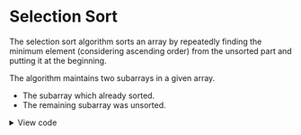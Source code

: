 
# Selection Sort

The selection sort algorithm sorts an array by repeatedly finding the minimum element (considering ascending order) from the unsorted part and putting it at the beginning.

The algorithm maintains two subarrays in a given array.

- The subarray which already sorted.
- The remaining subarray was unsorted.

<details>
  <summary>View code</summary>
    ```ts
    const selectionSort = (list: Number[]) => {
      for (let index = 0; index < list.length - 1; index++) {
        let minElement = list[index]!;
        let minIndex = index;

        for (let subIndex = index + 1; subIndex < list.length; subIndex++) {
          if (list[subIndex]! < minElement) {
            minElement = list[subIndex]!;
            minIndex = subIndex;
          }
        }

        let temp = list[index]!;
        list[index] = list[minIndex]!;
        list[minIndex] = temp;
      }
    };
    ```

</details>

<TryIt name="selection-sort" />

